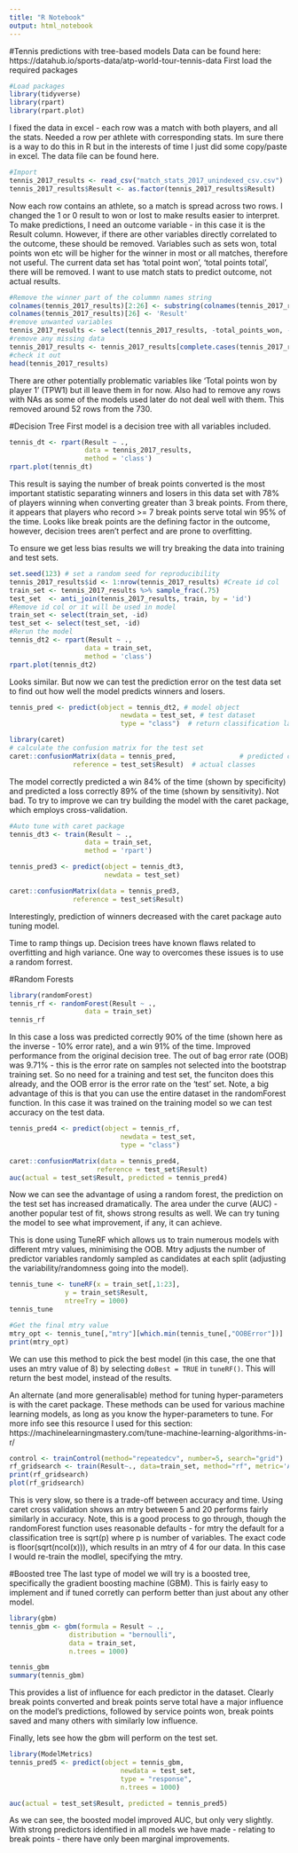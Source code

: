 ```yaml
---
title: "R Notebook"
output: html_notebook
---
```

#Tennis predictions with tree-based models
Data can be found here: https://datahub.io/sports-data/atp-world-tour-tennis-data
First load the required packages
```r
#Load packages
library(tidyverse)
library(rpart)
library(rpart.plot)
```
I fixed the data in excel - each row was a match with both players, and all the stats. Needed a row per athlete with corresponding stats. Im sure there is a way to do this in R but in the interests of time I just did some copy/paste in excel. The data file can be found here.
```r
#Import
tennis_2017_results <- read_csv("match_stats_2017_unindexed_csv.csv")
tennis_2017_results$Result <- as.factor(tennis_2017_results$Result)
```
Now each row contains an athlete, so a match is spread across two rows.
I changed the 1 or 0 result to won or lost to make results easier to interpret. 
To make predictions, I need an outcome variable - in this case it is the Result column. However, if there are other variables directly correlated to the outcome, these should be removed. Variables such as sets won, total points won etc will be higher for the winner in most or all matches, therefore not useful. The current data set has 'total point won', 'total points total', there will be removed. I want to use match stats to predict outcome, not actual results. 
```r
#Remove the winner part of the colummn names string
colnames(tennis_2017_results)[2:26] <- substring(colnames(tennis_2017_results[,2:26]), 8)
colnames(tennis_2017_results)[26] <- 'Result'
#remove unwanted variables
tennis_2017_results <- select(tennis_2017_results, -total_points_won, -total_points_total)
#remove any missing data
tennis_2017_results <- tennis_2017_results[complete.cases(tennis_2017_results), ]
#check it out
head(tennis_2017_results)
```
There are other potentially problematic variables like 'Total points won by player 1' (TPW1) but ill leave them in for now. Also had to remove any rows with NAs as some of the models used later do not deal well with them. This removed around 52 rows from the 730. 

#Decision Tree
First model is a decision tree with all variables included.
```r
tennis_dt <- rpart(Result ~ ., 
                   data = tennis_2017_results,
                   method = 'class')
rpart.plot(tennis_dt)
```
This result is saying the number of break points converted is the most important statistic separating winners and losers in this data set with 78% of players winning when converting greater than 3 break points. From there, it appears that players who record >= 7 break points serve total win 95% of the time. Looks like break points are the defining factor in the outcome, however, decision trees aren't perfect and are prone to overfitting. 

To ensure we get less bias results we will try breaking the data into training and test sets. 

```r
set.seed(123) # set a random seed for reproducibility
tennis_2017_results$id <- 1:nrow(tennis_2017_results) #Create id col
train_set <- tennis_2017_results %>% sample_frac(.75)
test_set  <- anti_join(tennis_2017_results, train, by = 'id')
#Remove id col or it will be used in model
train_set <- select(train_set, -id)
test_set <- select(test_set, -id)
#Rerun the model
tennis_dt2 <- rpart(Result ~ ., 
                   data = train_set,
                   method = 'class')
rpart.plot(tennis_dt2)

```

Looks similar. But now we can test the prediction error on the test data set to find out how well the model predicts winners and losers.

```r
tennis_pred <- predict(object = tennis_dt2, # model object 
                            newdata = test_set, # test dataset
                            type = "class")  # return classification labels

library(caret)
# calculate the confusion matrix for the test set
caret::confusionMatrix(data = tennis_pred,                # predicted classes
                reference = test_set$Result)  # actual classes
```

The model correctly predicted a win 84% of the time (shown by specificity) and predicted a loss correctly 89% of the time (shown by sensitivity). Not bad. To try to improve we can try building the model with the caret package, which employs cross-validation. 

```r
#Auto tune with caret package
tennis_dt3 <- train(Result ~ ., 
                   data = train_set,
                   method = 'rpart')

tennis_pred3 <- predict(object = tennis_dt3,
                        newdata = test_set)

caret::confusionMatrix(data = tennis_pred3, 
                reference = test_set$Result)
```
Interestingly, prediction of winners decreased with the caret package auto tuning model. 

Time to ramp things up. Decision trees have known flaws related to overfitting and high variance. One way to overcomes these issues is to use a random forrest. 

#Random Forests

```r
library(randomForest)
tennis_rf <- randomForest(Result ~ ., 
                   data = train_set)
tennis_rf
```

In this case a loss was predicted correctly 90% of the time (shown here as the inverse - 10% error rate), and a win 91% of the time. Improved performance from the original decision tree. The out of bag error rate (OOB) was 9.71% - this is the error rate on samples not selected into the bootstrap training set. So no need for a training and test set, the funciton does this already, and the OOB error is the error rate on the 'test' set. Note, a big advantage of this is that you can use the entire dataset in the randomForest function. In this case it was trained on the training model so we can test accuracy on the test data. 

```r
tennis_pred4 <- predict(object = tennis_rf,  
                            newdata = test_set,  
                            type = "class")        

caret::confusionMatrix(data = tennis_pred4,          
                      reference = test_set$Result) 
auc(actual = test_set$Result, predicted = tennis_pred4)
```
Now we can see the advantage of using a random forest, the prediction on the test set has increased dramatically. The area under the curve (AUC) - another popular test of fit, shows strong results as well. We can try tuning the model to see what improvement, if any, it can achieve. 

This is done using TuneRF which allows us to train numerous models with different mtry values, minimising the OOB. Mtry adjusts the number of predictor variables randomly sampled as candidates at each split (adjusting the variability/randomness going into the model).

```r
tennis_tune <- tuneRF(x = train_set[,1:23],
              y = train_set$Result,
              ntreeTry = 1000)
tennis_tune
```

```r
#Get the final mtry value
mtry_opt <- tennis_tune[,"mtry"][which.min(tennis_tune[,"OOBError"])]
print(mtry_opt)
```
We can use this method to pick the best model (in this case, the one that uses an mtry value of 8) by selecting `doBest = TRUE` in `tuneRF()`. This will return the best model, instead of the results.

An alternate (and more generalisable) method for tuning hyper-parameters is with the caret package. These methods can be used for various machine learning models, as long as you know the hyper-parameters to tune. For more info see this resource I used for this section: https://machinelearningmastery.com/tune-machine-learning-algorithms-in-r/

```r
control <- trainControl(method="repeatedcv", number=5, search="grid")
rf_gridsearch <- train(Result~., data=train_set, method="rf", metric='Accuracy', tuneGrid=expand.grid(.mtry=c(1:20)), trControl=control)
print(rf_gridsearch)
plot(rf_gridsearch)
```

This is very slow, so there is a trade-off between accuracy and time. Using caret cross validation shows an mtry between 5 and 20 performs fairly similarly in accuracy. Note, this is a good process to go through, though the randomForest function uses reasonable defaults - for mtry the default for a classification tree is sqrt(p) where p is number of variables. The exact code is floor(sqrt(ncol(x))), which results in an mtry of 4 for our data. In this case I would re-train the modlel, specifying the mtry.

#Boosted tree
The last type of model we will try is a boosted tree, specifically the gradient boosting machine (GBM). This is fairly easy to implement and if tuned corretly can perform better than just about any other model. 

```r
library(gbm)
tennis_gbm <- gbm(formula = Result ~ ., 
               distribution = "bernoulli",
               data = train_set,
               n.trees = 1000)

tennis_gbm
summary(tennis_gbm)
```

This provides a list of influence for each predictor in the dataset. Clearly break points converted and break points serve total have a major influence on the model's predictions, followed by service points won, break points saved and many others with similarly low influence.

Finally, lets see how the gbm will perform on the test set. 
```r
library(ModelMetrics)
tennis_pred5 <- predict(object = tennis_gbm,  
                            newdata = test_set,  
                            type = "response",
                            n.trees = 1000)  

auc(actual = test_set$Result, predicted = tennis_pred5)  
```
As we can see, the boosted model improved AUC, but only very slightly. With strong predictors identified in all models we have made - relating to break points - there have only been marginal improvements. 


